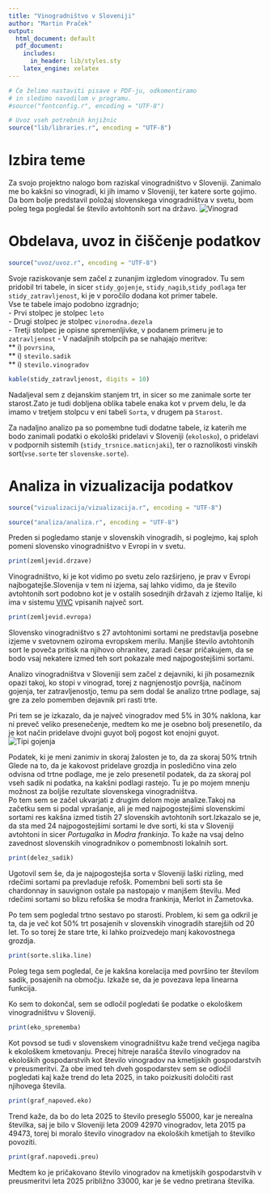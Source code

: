 ```yaml
---
title: "Vinogradništvo v Sloveniji"
author: "Martin Praček"
output:
  html_document: default
  pdf_document:
    includes:
      in_header: lib/styles.sty
    latex_engine: xelatex
---
```


```r
# Če želimo nastaviti pisave v PDF-ju, odkomentiramo
# in sledimo navodilom v programu.
#source("fontconfig.r", encoding = "UTF-8")

# Uvoz vseh potrebnih knjižnic
source("lib/libraries.r", encoding = "UTF-8")
```

# Izbira teme

Za svojo projektno nalogo bom raziskal vinogradništvo v Sloveniji. Zanimalo me bo kakšni so vinogradi, ki jih imamo v Sloveniji, ter katere sorte gojimo. Da bom bolje predstavil položaj slovenskega vinogradništva v svetu, bom poleg tega pogledal še število avtohtonih sort na državo.
![Vinograd](slike/vinograd.jpeg)
  

# Obdelava, uvoz in čiščenje podatkov

```r
source("uvoz/uvoz.r", encoding = "UTF-8")
```

Svoje raziskovanje sem začel z zunanjim izgledom vinogradov. Tu sem pridobil tri tabele, in sicer `stidy_gojenje`, `stidy_nagib`,`stidy_podlaga` ter `stidy_zatravljenost`, ki je v poročilo dodana kot primer tabele.  
Vse te tabele imajo podobno izgradnjo;  
- Prvi stolpec je stolpec `leto`  
- Drugi stolpec je stolpec `vinorodna.dezela`   
- Tretji stolpec je opisne spremenljivke, v podanem primeru je to `zatravljenost` - V nadaljnih stolpcih pa se nahajajo meritve:  
** i) `povrsina`,  
** i) `stevilo.sadik`  
** i) `stevilo.vinogradov`  
```r
kable(stidy_zatravljenost, digits = 10)
```

  
Nadaljeval sem z dejanskim stanjem trt, in sicer so me zanimale sorte ter starost.Zato je tudi dobljena oblika tabele enaka kot v prvem delu, le da imamo v tretjem stolpcu v eni tabeli `Sorta`, v drugem pa `Starost`.  

  
Za nadaljno analizo pa so pomembne tudi dodatne tabele, iz katerih me bodo zanimali podatki o ekološki pridelavi v Sloveniji (`ekolosko`), o pridelavi v podpornih sistemih (`stidy_trsnice.maticnjaki`), ter o raznolikosti vinskih sort(`vse.sorte` ter `slovenske.sorte`).  
  

# Analiza in vizualizacija podatkov

```r
source("vizualizacija/vizualizacija.r", encoding = "UTF-8")
```
```r
source("analiza/analiza.r", encoding = "UTF-8")
```
  
Preden si pogledamo stanje v slovenskih vinogradih, si poglejmo, kaj sploh pomeni slovensko vinogradništvo v Evropi in v svetu.  
```r
print(zemljevid.drzave)
```
  
Vinogradništvo, ki je kot vidimo po svetu zelo razširjeno, je prav v Evropi najbogatejše.Slovenija v tem ni izjema, saj lahko vidimo, da je število avtohtonih sort podobno kot je v ostalih sosednjih državah z izjemo Italije, ki ima v sistemu [VIVC](www.vivc.de) vpisanih največ sort.  

```r
print(zemljevid.evropa)
```
  
Slovensko vinogradništvo s 27 avtohtonimi sortami ne predstavlja posebne izjeme v svetovnem oziroma evropskem merilu. Manjše število avtohtonih sort le poveča pritisk na njihovo ohranitev, zaradi česar pričakujem, da se bodo vsaj nekatere izmed teh sort pokazale med najpogostejšimi sortami.  
  
Analizo vinogradništva v Sloveniji sem začel z dejavniki, ki jih posameznik opazi takoj, ko stopi v vinograd, torej z nagnjenostjo površja, načinom gojenja, ter zatravljenostjo, temu pa sem dodal še analizo trtne podlage, saj gre za zelo pomemben dejavnik pri rasti trte.  
  
Pri tem se je izkazalo, da je največ vinogradov med 5% in 30% naklona, kar ni preveč veliko presenečenje, medtem ko me je osebno bolj presenetilo, da je kot način pridelave dvojni guyot bolj pogost kot enojni guyot.  
![Tipi gojenja](slike/guyot.jpg)
  
Podatek, ki je meni zanimiv in skoraj žalosten je to, da za skoraj 50% trtnih  Glede na to, da je kakovost pridelave grozdja in posledično vina zelo odvisna od trtne podlage, me je zelo presenetil podatek, da za skoraj pol vseh sadik ni podatka, na kakšni podlagi rastejo. Tu je po mojem mnenju možnost za boljše rezultate slovenskega vinogradništva.  
Po tem sem se začel ukvarjati z drugim delom moje analize.Takoj na začetku sem si podal vprašanje, ali je med najpogostejšimi slovenskimi sortami res kakšna izmed tistih 27 slovenskih avtohtonih sort.Izkazalo se je, da sta med 24 najpogostejšimi sortami le dve sorti, ki sta v Sloveniji avtohtoni in sicer *Portugalka* in *Modra frankinja*. To kaže na vsaj delno zavednost slovenskih vinogradnikov o pomembnosti lokalnih sort.  
```r
print(delez_sadik)
```

Ugotovil sem še, da je najpogostejša sorta v Sloveniji laški rizling, med rdečimi sortami pa prevladuje refošk. Pomembni beli sorti sta še chardonnay in sauvignon ostale pa nastopajo v manjšem številu. Med rdečimi sortami so blizu refoška še modra frankinja, Merlot in Žametovka.  
 
Po tem sem pogledal trtno sestavo po starosti. Problem, ki sem ga odkril je ta, da je več kot 50% trt posajenih v slovenskih vinogradih starejših od 20 let. To so torej že stare trte, ki lahko proizvedejo manj kakovostnega grozdja.  

```r
print(sorte.slika.line)
```
Poleg tega sem pogledal, če je kakšna korelacija med površino ter številom sadik, posajenih na območju. Izkaže se, da je povezava lepa linearna funkcija.  
  
Ko sem to dokončal, sem se odločil pogledati še podatke o ekološkem vinogradništvu v Sloveniji. 
```r
print(eko_sprememba)
```
  
Kot povsod se tudi v slovenskem vinogradništvu kaže trend večjega nagiba k ekološkem kmetovanju. Precej hitreje narašča število vinogradov na ekoloških gospodarstvih kot število vinogradov na kmetijskih gospodarstvih v preusmeritvi. Za obe imed teh dveh gospodarstev sem se odločil pogledati kaj kaže trend do leta 2025, in tako poizkusiti določiti rast njihovega števila.  
```r
print(graf_napoved.eko)
```
  
Trend kaže, da bo do leta 2025 to število preseglo 55000, kar je nerealna številka, saj je bilo v Sloveniji leta 2009 42970 vinogradov, leta 2015 pa 49473, torej bi moralo število vinogradov na ekoloških kmetijah to številko povoziti.  
```r
print(graf.napovedi.preu)
```
  
Medtem ko je pričakovano število vinogradov na kmetijskih gospodarstvih v preusmeritvi leta 2025 približno 33000, kar je še vedno pretirana številka.  